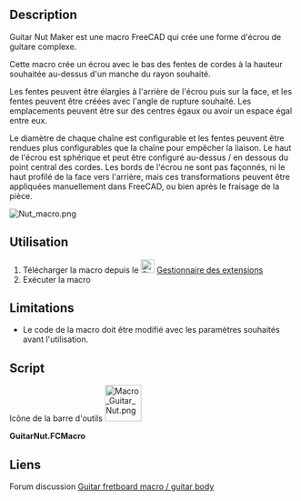 <languages/>
{{Macro/fr
|Name=Macro Guitar Nut
|Name/fr=Macro Guitar Nut
|Icon=Macro_Guitar_Nut.png
|Description=Crée des formes d'écrous de guitare complexes.<br/>Plus précisément, il peut créer un écrou avec le bas des fentes de cordes à la hauteur souhaitée au-dessus d'un manche du rayon souhaité. Le diamètre de chaque chaîne est configurable et les fentes peuvent être configurées pour tenir compte de la largeur nécessaire pour empêcher la liaison. Voir la section [[#Utilisation/fr|Utilisation]] pour plus de détails.
|Author=jsiddall
|Version=0.1
|Date=2020-01-27
|FCVersion=Toutes
|Download=[https://wiki.freecad.org/images/9/94/Macro_Guitar_Nut.png Icône de la barre d'outils]
|SeeAlso=[[Macro_Guitar_fretboard/fr|Macro_Guitar_fretboard]]
}}

==Description==

Guitar Nut Maker est une macro FreeCAD qui crée une forme d'écrou de guitare complexe.

Cette macro crée un écrou avec le bas des fentes de cordes à la hauteur souhaitée au-dessus d'un manche du rayon souhaité.  


Les fentes peuvent être élargies à l'arrière de l'écrou puis sur la face, et les fentes peuvent être créées avec l'angle de rupture souhaité. Les emplacements peuvent être sur des centres égaux ou avoir un espace égal entre eux. 

Le diamètre de chaque chaîne est configurable et les fentes peuvent être rendues plus configurables que la chaîne pour empêcher la liaison. Le haut de l'écrou est sphérique et peut être configuré au-dessus / en dessous du point central des cordes. Les bords de l'écrou ne sont pas façonnés, ni le haut profilé de la face vers l'arrière, mais ces transformations peuvent être appliquées manuellement dans FreeCAD, ou bien après le fraisage de la pièce.

[[File:Nut_macro.png]]
{{Caption|Résultats à l'aide de la macro Guitar Nut Maker}}

<span id="Usage"></span>
==Utilisation==

# Télécharger la macro depuis le [[Image:Std_AddonMgr.svg|24px]] [[Std_AddonMgr/fr|Gestionnaire des extensions]]
# Exécuter la macro

==Limitations==

* Le code de la macro doit être modifié avec les paramètres souhaités avant l'utilisation.

{{clear}}

==Script==

Icône de la barre d'outils [[Image:Macro_Guitar_Nut.png|64px]]

'''GuitarNut.FCMacro'''

{{MacroCode|code=
# FreeCAD Guitar Nut Macro
# This macro creates a guitar/bass nut with conical slots at the
# desired spacing and diameter to export to CAM software 

__Name__ = 'Guitar Nut'
__Comment__ = 'This macro creates a guitar/bass nut'
__Author__ = 'Jeff Siddall'
__Version__ = '0.1'
__Date__ = '2020-01-27'
__License__ = 'GPL-3.0-or-later'
__Web__ = ''
__Wiki__ = ''
__Icon__ = 'https://wiki.freecad.org/images/9/94/Macro_Guitar_Nut.png'
__Help__ = 'Macro file must be edited with the desired nut parameters before use'
__Status__ = 'Beta'
__Requires__ = ''
__Communication__ = ''
__Files__ = ''

import FreeCAD, Part, math
from FreeCAD import Base, Vector

class Nut():
    if App.ActiveDocument is None:
        # Create new document called "Nut" if there is no open document
        doc = App.newDocument("Nut")

# Enter desired values below
# Unless specified, units are mm
equalcenters = 0 # If equalcenters = 1 then the spacing of the strings is equal; if 0 then the space between the strings is equal
strings = 5 # Number of strings

# Always enter values below with a decimal point, even if that means adding ".0" on the end!
length = 49.0 # Nut length (neck width); 38.1 mm = 1.5", 41.275 = 1-5/8"
width = 6.350 # Nut width; 3.175 mm = 1/8"; 6.35 mm = 1/4"
fretboardmaxheight = 6.350 # Maximum fretboard height above the bottom of the nut slot; 6.35 mm = 1/4"
radius = 184.15 # Fretboard radius; 184.15 mm = 7.25"; 304.8 = 12"; 406.4 mm = 16"
# List of string thicknesses, starting at bottom string, separated by commas, enclosed in square brackets
# Bottom string 1.143 mm = 0.045" 
# 1.651 mm = 0.065"
# 2.159 mm = 0.085"
# Top string on a 4 string 2.667 mm = 0.105"
# Top string on a 5 string 3.175 mm = 0.125"
stringthickness = [1.143, 1.651, 2.159, 2.667, 3.175] # 5 string bass, 45-125/ 4 string bass 45-105
#stringthickness = [3.175, 2.667, 2.159, 1.651, 1.143] # Reverse string, 5 string bass, 45-125/ 4 string bass 45-105
#stringthickness = [0.254, 0.3302, 0.4318, 0.6604, 0.9144, 1.1684] # 6 string guitar, 10-46
stringheight = 1.1938 # Height of bottom of strings above fretboard; 1.1938 mm = 0.047" or the height of a typical medium/jumbo fret
slotmargin = 0.05 # extra slot width on each side of the string; 0.05 mm = 0.00197"
overhang = 3.0 # Distance from edge of each outside string to end of nut
breakangle = 14.0 # Angle of the nut slot in degrees; this should be greater than the actual string angle to ensure the string only contacts at the leading edge of the nut
slotradincrease = 0.2 # How much bigger the radius of the end of the slot is than the face
slotdepthfactor = 1.3 # Factor to control how deep the slots should be.  Values greater than 1 create deeper slots than default.
toparcoffsetfactor = 1.8 # Factor to control how far off-center the nut top arc is.  Adjust as required.
# End of user configuration variables
# Do not make any changes below this line!

stringindex = 0 # Start at the bottom string
stringspacing = 0

# Find the centers of the outside strings
# Bottom string
center1 = (length / 2) - overhang - (stringthickness[0] / 2)

# Top string
center2 = -((length / 2) - overhang - (stringthickness[strings - 1] / 2))

# Outside string values
outsidestringradiusdiff = (stringthickness[strings - 1] - stringthickness[0]) / 2
outsidestringavgradius = (stringthickness[strings - 1] + stringthickness[0]) / 2 / 2
centerspacing = center1 - center2

# Find the string spacings for both spacing models
if equalcenters:
    # Calculate the correct spacing for equal spaced strings
    stringspacing = centerspacing / (strings - 1)

else:
    # Calculate the space between strings
    totalstringwidth = 0
    stringindex1 = 0
    while (stringindex1 < strings):
        totalstringwidth = totalstringwidth + stringthickness[stringindex1]
        stringindex1 = stringindex1 + 1

    stringspacing = (centerspacing - totalstringwidth + (2 * outsidestringavgradius)) / (strings - 1)

print("Creating nut blank")
# Height is much larger than needed but will be cut down with the "common" operation later
nutshape = Part.makeBox(width, length, ((fretboardmaxheight + stringheight) * 2), Vector(-width, -(length / 2), 0))

print("Creating nut top surface")
# Make a sphere to shape the top of the nut, which should pass through  each string center
# Because the thickness of the strings varies, the Y-position of the sphere needs to be compensated
# The fretboard "z" portion is:
fretboardz = radius - (((radius ** 2) - ((centerspacing / 2) ** 2)) ** 0.5)

# The formula to calculate the effective radius of the center of outside strings is:
# r^2 = z^2 + y^2
# r^2 = ((r - (outsidestringradiusdiff + fretboardz))^2) + ((centerspacing/2)^2)
# r^2 = r^2 - 2r*(outsidestringradiusdiff + fretboardz) + ((outsidestringradiusdiff + fretboardz)^2) + (centerspacing^2)
# 2r*(outsidestringradiusdiff + fretboardz) = ((outsidestringradiusdiff + fretboardz)^2) + (centerspacing^2)
# r  = ((outsidestringradiusdiff + fretboardz)/2) + ((centerspacing^2)/(2*(outsidestringradiusdiff + fretboardz)))
nutradius = ((abs(outsidestringradiusdiff / 4) + fretboardz) / 2) + (((centerspacing / 2) ** 2) / (2 * (abs(outsidestringradiusdiff / 4) + fretboardz)))

# The center of the arc of the nut radius must also be offset
# This formula was derived empirically so might nead adjusting
yoffset = -centerspacing / 2 * toparcoffsetfactor * (outsidestringradiusdiff / (2 * outsidestringavgradius)) * (1 - (nutradius / radius))

top = Part.makeSphere(nutradius, Vector(0, yoffset, (-nutradius + fretboardmaxheight + stringheight + (outsidestringavgradius * slotdepthfactor) + slotmargin)))

nutshape = nutshape.common(top)

cumulativestringwidth = 0 # Add up the amount of string thickness for equal spacing

# Build the slots
while (stringindex < strings):
    print("Creating slot for string " + str(stringindex))
    ypos = 0

    if equalcenters:
        # For equal centers move each string over by the fixed amount of stringspacing
        ypos = center1 - (stringindex * stringspacing)

    else:
        # For equal spacing adjust for the thickness of each string

        # Add up the cumulative string thickness
        if stringindex == 0:
            # For the first string the thickness is already included in center1 so don't add anything
            cumulativestringwidth = 0

        else:
            # Add half the previous string and half this string
            cumulativestringwidth = cumulativestringwidth + (stringthickness[stringindex] / 2) + (stringthickness[stringindex - 1] / 2)

        ypos = center1 - (stringindex * stringspacing) - cumulativestringwidth

    zstartpos = (((radius ** 2) - (ypos ** 2)) ** 0.5) - radius + fretboardmaxheight + stringheight + (stringthickness[stringindex] / 2) + slotmargin # Cartesian coordinate formula: z = sqrt(r^2 - y^2)
    # calculate the end of the slot based on the string break angle 
    zendpos = zstartpos - (math.tan(math.radians(breakangle)) * width)

    slotstartrad = (stringthickness[stringindex] / 2) + slotmargin
    slotendrad = slotstartrad + slotradincrease

    # Make the string slot as 2 circles offset in the Z axis to create the break angle, then made into a face, then extruded up to allow the slot to protrude to the nut surface
    slotstart = Part.makeCircle(slotstartrad, Vector(0, ypos, zstartpos), Vector(1, 0, 0), 180, 360)
    slotend = Part.makeCircle(slotendrad, Vector(-width, ypos, zendpos), Vector(1, 0, 0), 180, 360)
    slotbottom = Part.makeRuledSurface(slotstart, slotend)
    slotextrude = slotbottom.extrude(Vector(0, 0, ((fretboardmaxheight + stringheight) * 2)))

    nutshape = nutshape.cut(slotextrude)
    stringindex = stringindex + 1

nut = App.ActiveDocument.addObject("Part::Feature","Nut")
nut.Shape = nutshape
print("Finished creating nut")
}}

<span id="Link"></span>
==Liens==

<div class="mw-translate-fuzzy">
Forum discussion [https://forum.freecadweb.org/viewtopic.php?f=24&t=5827& Guitar fretboard macro / guitar body]
</div>